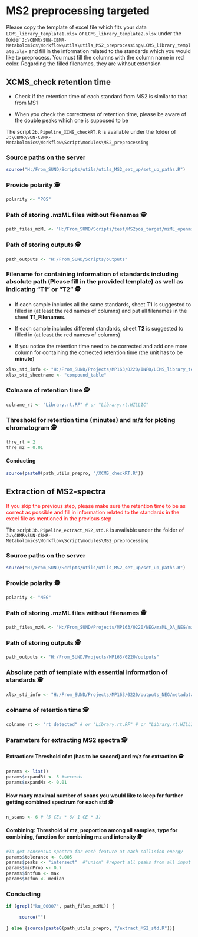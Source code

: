 # MS2 preprocessing targeted
Please copy the template of excel file which fits your data `LCMS_library_template1.xlsx` or `LCMS_library_template2.xlsx` under the folder `J:\CBMR\SUN-CBMR-Metabolomics\Workflow\utils\utils_MS2_preprocessing\LCMS_library_template.xlsx` and fill in the information related to the standards which you would like to preprocess. You must fill the columns with the column name in red color. Regarding the filled filenames, they are without extension




## XCMS_check retention time
- Check if the retention time of each standard from MS2 is similar to that from MS1

- When you check the correctness of retention time, please be aware of the double peaks which one is supposed to be 

The script `2b.Pipeline_XCMS_checkRT.R` is available under the folder of `J:\CBMR\SUN-CBMR-Metabolomics\Workflow\Script\modules\MS2_preprocessing`



### Source paths on the server
```r
source("H:/From_SUND/Scripts/utils/utils_MS2_set_up/set_up_paths.R")
```


### Provide polarity 🕵
```r
polarity <- "POS"
```

   
   
### Path of storing .mzML files without filenames 🕵
```r
path_files_mzML <- "H:/From_SUND/Scripts/test/MS2pos_target/mzML_openms_MS2_POS"
```
   
  

### Path of storing outputs 🕵
```r
path_outputs <- "H:/From_SUND/Scripts/outputs"
```



### Filename for containing information of standards including absolute path (Please fill in the provided template) as well as indicating "T1" or "T2" 🕵

- If each sample includes all the same standards, sheet **T1** is suggested to filled in (at least the red names of columns) and put all filenames in the sheet **T1_Filenames**.

- If each sample includes different standards, sheet **T2** is suggested to filled in (at least the red names of columns)

- If you notice the retention time need to be corrected and add one more column for containing the corrected retention time (the unit has to be **minute**)

```r
xlsx_std_info <- "H:/From_SUND/Projects/MP163/0220/INFO/LCMS_library_template.xlsx"
xlsx_std_sheetname <- "compound_table"
```
   
   
   
### Colname of retention time 🕵
```r
colname_rt <- "Library.rt.RF" # or "Library.rt.HILLIC"
```

    

   
   
### Threshold for retention time (minutes) and m/z for ploting chromatogram 🕵
```r
thre_rt = 2
thre_mz = 0.01

```



#### Conducting 
```r
source(paste0(path_utils_prepro, "/XCMS_checkRT.R"))
```

   
   
  




## Extraction of MS2-spectra
<font color = "red">If you skip the previous step, please make sure the retention time to be as correct as possible and fill in information related to the standards in the excel file as mentioned in the previous step</font>

The script `3b.Pipeline_extract_MS2_std.R` is available under the folder of `J:\CBMR\SUN-CBMR-Metabolomics\Workflow\Script\modules\MS2_preprocessing`




### Source paths on the server
```r
source("H:/From_SUND/Scripts/utils/utils_MS2_set_up/set_up_paths.R")
```

 
 
 

### Provide polarity 🕵
```r
polarity <- "NEG"
```
   
   
   
### Path of storing .mzML files without filenames 🕵
```r
path_files_mzML <- "H:/From_SUND/Projects/MP163/0220/NEG/mzML_DA_NEG/mzML_openms_MS2_NEG"
```

  

### Path of storing outputs 🕵
```r
path_outputs <- "H:/From_SUND/Projects/MP163/0220/outputs"
```

   

### Absolute path of template with essential information of standards 🕵
```r
xlsx_std_info <- "H:/From_SUND/Projects/MP163/0220/outputs_NEG/metadata_for_MS2.xlsx"
```

  
   
### colname of retention time 🕵
```r
colname_rt <- "rt_detected" # or "Library.rt.RF" # or "Library.rt.HILLIC" 
```


   
### Parameters for extracting MS2 spectra 🕵
#### Extraction: Threshold of rt (has to be **second**) and m/z for extraction 🕵
```r
params <- list()
params$expandRt <- 5 #seconds
params$expandMz <- 0.01
```

   
   
#### How many maximal number of scans you would like to keep for further getting combined spectrum for each std 🕵
```r
n_scans <- 6 # (5 CEs * 6/ 1 CE * 3)
```
  
   
   
#### Combining: Threshold of mz, proportion among all samples, type for combining, function for combining mz and intensity 🕵
```r
#To get consensus spectra for each feature at each collision energy
params$tolerance <- 0.005
params$peaks <- "intersect"  #"union" #report all peaks from all input spectra 
params$minProp <- 0.7
params$intfun <- max
params$mzfun <- median
```



### Conducting 
```r
if (grepl("ku_00007", path_files_mzML)) {
     
     source("")
     
} else {source(paste0(path_utils_prepro, "/extract_MS2_std.R"))}
```

   
   
  
   



